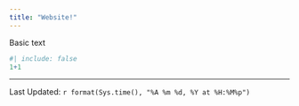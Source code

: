 ```yaml
---
title: "Website!"
---
```

Basic text

```r
#| include: false
1+1
```
--------------
Last Updated: `r format(Sys.time(), "%A %m %d, %Y at %H:%M%p")`
